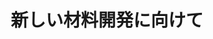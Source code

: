 ﻿---
title: "新しい材料開発に向けて"
category: "物質理工学院"
vol: "15"
interviewee: "岡田 清 "
url: ""
tags: []
pdf: "15-6.pdf"
career: ""
preface: "------------"
---
